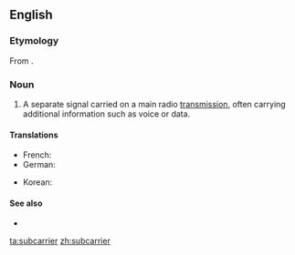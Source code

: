 ==English==

===Etymology===
From {{prefix|sub|carrier}}.

===Noun===
{{en-noun}}

# {{telecommunications}} A separate signal carried on a main radio [[transmission]], often carrying additional information such as voice or data.

====Translations====
{{trans-top|separate radio signal}}
* French: {{t|fr|sous-porteuse}}
* German: {{t|de|Hilfsträger|m}}
{{trans-mid}}
* Korean: {{t|ko|부분송파|tr=bubunsongpa|sc=Hang}}
{{trans-bottom}}

====See also====
* {{pedialite}}

[[ta:subcarrier]]
[[zh:subcarrier]]